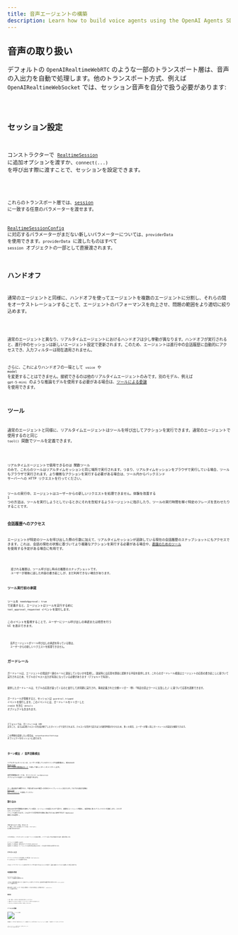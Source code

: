 ```yaml
---
title: 音声エージェントの構築
description: Learn how to build voice agents using the OpenAI Agents SDK, what features are available, how to architecture your application, and more.
---
```



## 音声の取り扱い

デフォルトの `OpenAIRealtimeWebRTC` のような一部のトランスポート層は、音声の入出力を自動で処理します。他のトランスポート方式、例えば `OpenAIRealtimeWebSocket` では、セッション音声を自分で扱う必要があります:

<Code lang="typescript" code={handleAudioExample} />

## セッション設定

コンストラクターで [`RealtimeSession`](/openai-agents-js/openai/agents-realtime/classes/realtimesession/) に追加オプションを渡すか、`connect(...)` を呼び出す際に渡すことで、セッションを設定できます。

<Code lang="typescript" code={configureSessionExample} />

これらのトランスポート層では、[session](https://platform.openai.com/docs/api-reference/realtime-client-events/session/update) に一致する任意のパラメーターを渡せます。

[RealtimeSessionConfig](/openai-agents-js/openai/agents-realtime/type-aliases/realtimesessionconfig/) に対応するパラメーターがまだない新しいパラメーターについては、`providerData` を使用できます。`providerData` に渡したものはすべて `session` オブジェクトの一部として直接渡されます。

## ハンドオフ

通常のエージェントと同様に、ハンドオフを使ってエージェントを複数のエージェントに分割し、それらの間をオーケストレーションすることで、エージェントのパフォーマンスを向上させ、問題の範囲をより適切に絞り込めます。

<Code lang="typescript" code={multiAgentsExample} />

通常のエージェントと異なり、リアルタイムエージェントにおけるハンドオフは少し挙動が異なります。ハンドオフが実行されると、進行中のセッションは新しいエージェント設定で更新されます。このため、エージェントは進行中の会話履歴に自動的にアクセスでき、入力フィルターは現在適用されません。

さらに、これによりハンドオフの一環として `voice` や `model` を変更することはできません。接続できるのは他のリアルタイムエージェントのみです。別のモデル、例えば `gpt-5-mini` のような推論モデルを使用する必要がある場合は、[ツールによる委譲](#delegation-through-tools) を使用できます。

## ツール

通常のエージェントと同様に、リアルタイムエージェントはツールを呼び出してアクションを実行できます。通常のエージェントで使用するのと同じ `tool()` 関数でツールを定義できます。

<Code lang="typescript" code={defineToolExample} />

リアルタイムエージェントで使用できるのは 関数ツール のみで、これらのツールはリアルタイムセッションと同じ場所で実行されます。つまり、リアルタイムセッションをブラウザで実行している場合、ツールもブラウザで実行されます。より機微なアクションを実行する必要がある場合は、ツール内からバックエンド サーバーへの HTTP リクエストを行ってください。

ツールの実行中、エージェントはユーザーからの新しいリクエストを処理できません。体験を改善する 1 つの方法は、ツールを実行しようとしているときにそれを告知するようエージェントに指示したり、ツールの実行時間を稼ぐ特定のフレーズを言わせたりすることです。

### 会話履歴へのアクセス

エージェントが特定のツールを呼び出した際の引数に加えて、リアルタイムセッションが追跡している現在の会話履歴のスナップショットにもアクセスできます。これは、会話の現在の状態に基づいてより複雑なアクションを実行する必要がある場合や、[委譲のためのツール](#delegation-through-tools) を使用する予定がある場合に有用です。

<Code lang="typescript" code={toolHistoryExample} />

<Aside type="note">
  渡される履歴は、ツール呼び出し時点の履歴のスナップショットです。
  ユーザーが最後に話した内容の書き起こしが、まだ利用できない場合があります。
</Aside>

### ツール実行前の承認

ツールを `needsApproval: true` で定義すると、エージェントはツールを実行する前に `tool_approval_requested` イベントを発行します。

このイベントを監視することで、ユーザーにツール呼び出しの承認または拒否を行う UI を表示できます。

<Code lang="typescript" code={toolApprovalEventExample} />

<Aside type="note">
  音声エージェントがツール呼び出しの承認を待っている間は、
  ユーザーからの新しいリクエストを処理できません。
</Aside>

## ガードレール

ガードレールは、エージェントの発話が一連のルールに違反していないかを監視し、違反時には応答を即座に遮断する手段を提供します。これらのガードレール検査はエージェントの応答の書き起こしに基づいて実行されるため、モデルのテキスト出力が有効になっている必要があります（デフォルトで有効）。

提供したガードレールは、モデルの応答が返ってくるのと並行して非同期に実行され、事前定義された分類トリガー（例:「特定の禁止ワードに言及した」）に基づいて応答を遮断できます。

ガードレールが発動すると、セッションは `guardrail_tripped` イベントを発行します。このイベントには、ガードレールをトリガーした `itemId` を含む `details` オブジェクトも含まれます。

<Code lang="typescript" code={guardrailsExample} />

デフォルトでは、ガードレールは 100 文字ごと、または応答テキストの生成が終了したタイミングで実行されます。テキストを音声で話すほうが通常時間がかかるため、多くの場合、ユーザーが聞く前にガードレールが違反を検知できます。

この挙動を変更したい場合は、`outputGuardrailSettings` オブジェクトをセッションに渡せます。

<Code lang="typescript" code={guardrailSettingsExample} />

## ターン検出 / 音声活動検出

リアルタイムセッションは、ユーザーが話しているタイミングを自動検出し、組み込みの [Realtime API の音声活動検出モード](https://platform.openai.com/docs/guides/realtime-vad) を使って新しいターンをトリガーします。

音声活動検出モードは、セッションに `turnDetection` オブジェクトを渡すことで変更できます。

<Code lang="typescript" code={turnDetectionExample} />

ターン検出設定を調整すると、不要な割り込みや無音への対処のキャリブレーションに役立ちます。さまざまな設定の詳細は [Realtime API ドキュメント](https://platform.openai.com/docs/guides/realtime-vad) を参照してください

## 割り込み

組み込みの音声活動検出を使用している場合、エージェントの発話にかぶせて話すと、自動的にエージェントが検知し、発話内容に基づいてコンテキストを更新します。このとき `audio_interrupted` イベントも発行されます。これはすべての音声再生を即座に停止するために使用できます（WebSocket 接続にのみ適用）。

<Code lang="typescript" code={audioInterruptedExample} />

手動で割り込みたい場合、例えば UI に「停止」ボタンを用意したいときは、`interrupt()` を手動で呼び出せます:

<Code lang="typescript" code={sessionInterruptExample} />

いずれの場合も、リアルタイムセッションはエージェントの生成を中断し、ユーザーに話した内容の知識を切り詰め、履歴を更新します。

エージェントへの接続に WebRTC を使用している場合は、音声出力もクリアされます。WebSocket を使用している場合は、キューに入っている音声の再生を停止するなど、これを自分で処理する必要があります。

## テキスト入力

エージェントにテキスト入力を送信したい場合は、`RealtimeSession` の `sendMessage` メソッドを使用できます。

これは、ユーザーがエージェントと両方のモダリティでやり取りできるようにしたい場合や、会話に追加のコンテキストを提供したい場合に有用です。

<Code lang="typescript" code={sendMessageExample} />

## 会話履歴の管理

`RealtimeSession` は `history` プロパティで会話履歴を自動管理します:

これを使って履歴を顧客に表示したり、追加のアクションを実行したりできます。会話の進行中は履歴が絶えず変化するため、`history_updated` イベントを監視できます。

履歴を変更したい場合（メッセージを完全に削除する、またはその書き起こしを更新するなど）、`updateHistory` メソッドを使用できます。

<Code lang="typescript" code={updateHistoryExample} />

### 制限事項

1. 現在、関数ツールの呼び出しを事後に更新/変更することはできません
2. 履歴内のテキスト出力には、書き起こしとテキストモダリティが有効である必要があります
3. 割り込みにより切り詰められた応答には、書き起こしがありません

## ツールによる委譲

![ツールによる委譲](https://cdn.openai.com/API/docs/diagram-speech-to-speech-agent-tools.png)

会話履歴とツール呼び出しを組み合わせることで、より複雑なアクションの実行を別のバックエンドエージェントに委譲し、その結果をユーザーに返すことができます。

<Code lang="typescript" code={delegationAgentExample} />

以下のコードは サーバー 上で実行されます。この例では Next.js の server actions を通じて実行します。

<Code lang="typescript" code={serverAgentExample} />
